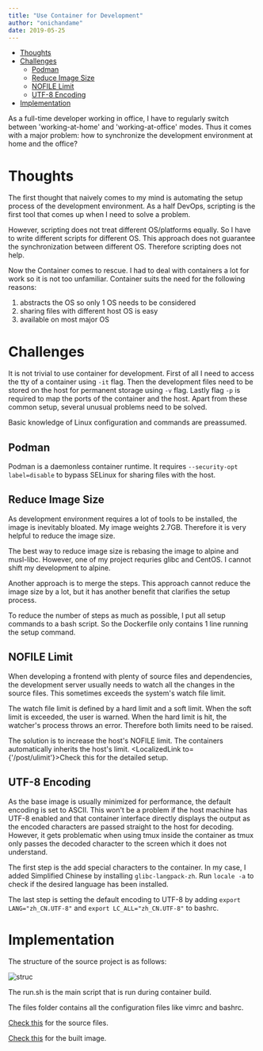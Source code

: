 ```yaml
---
title: "Use Container for Development"
author: "onichandame"
date: 2019-05-25
---
```



<!-- vim-markdown-toc GFM -->

* [Thoughts](#thoughts)
* [Challenges](#challenges)
  * [Podman](#podman)
  * [Reduce Image Size](#reduce-image-size)
  * [NOFILE Limit](#nofile-limit)
  * [UTF-8 Encoding](#utf-8-encoding)
* [Implementation](#implementation)

<!-- vim-markdown-toc -->

As a full-time developer working in office, I have to regularly switch between 'working-at-home' and 'working-at-office' modes. Thus it comes with a major problem: how to synchronize the development environment at home and the office?

# Thoughts

The first thought that naively comes to my mind is automating the setup process of the development environment. As a half DevOps, scripting is the first tool that comes up when I need to solve a problem.

However, scripting does not treat different OS/platforms equally. So I have to write different scripts for different OS. This approach does not guarantee the synchronization between different OS. Therefore scripting does not help.

Now the Container comes to rescue. I had to deal with containers a lot for work so it is not too unfamiliar. Container suits the need for the following reasons:

1. abstracts the OS so only 1 OS needs to be considered
2. sharing files with different host OS is easy
3. available on most major OS

# Challenges

It is not trivial to use container for development. First of all I need to access the tty of a container using `-it` flag. Then the development files need to be stored on the host for permanent storage using `-v` flag. Lastly flag `-p` is required to map the ports of the container and the host. Apart from these common setup, several unusual problems need to be solved.

Basic knowledge of Linux configuration and commands are preassumed.

## Podman

Podman is a daemonless container runtime. It requires `--security-opt label=disable` to bypass SELinux for sharing files with the host.

## Reduce Image Size

As development environment requires a lot of tools to be installed, the image is inevitably bloated. My image weights 2.7GB. Therefore it is very helpful to reduce the image size.

The best way to reduce image size is rebasing the image to alpine and musl-libc. However, one of my project requries glibc and CentOS. I cannot shift my development to alpine.

Another approach is to merge the steps. This approach cannot reduce the image size by a lot, but it has another benefit that clarifies the setup process.

To reduce the number of steps as much as possible, I put all setup commands to a bash script. So the Dockerfile only contains 1 line running the setup command.

## NOFILE Limit

When developing a frontend with plenty of source files and dependencies, the development server usually needs to watch all the changes in the source files. This sometimes exceeds the system's watch file limit.

The watch file limit is defined by a hard limit and a soft limit. When the soft limit is exceeded, the user is warned. When the hard limit is hit, the watcher's process throws an error. Therefore both limits need to be raised.

The solution is to increase the host's NOFILE limit. The containers automatically inherits the host's limit. <LocalizedLink to={'/post/ulimit'}>Check this</LocalizedLink> for the detailed setup.

## UTF-8 Encoding

As the base image is usually minimized for performance, the default encoding is set to ASCII. This won't be a problem if the host machine has UTF-8 enabled and that container interface directly displays the output as the encoded characters are passed straight to the host for decoding. However, it gets problematic when using tmux inside the container as tmux only passes the decoded character to the screen which it does not understand.

The first step is the add special characters to the container. In my case, I added Simplified Chinese by installing `glibc-langpack-zh`. Run `locale -a` to check if the desired language has been installed.

The last step is setting the default encoding to UTF-8 by adding `export LANG="zh_CN.UTF-8"` and `export LC_ALL="zh_CN.UTF-8"` to bashrc.

# Implementation

The structure of the source project is as follows:

![struc](/image/container-development-structure.png)

The run.sh is the main script that is run during container build.

The files folder contains all the configuration files like vimrc and bashrc.

[Check this][src] for the source files.

[Check this][hub] for the built image.

[src]: https://github.com/onichandame/docker-dev/
[hub]: https://hub.docker.com/repository/docker/onichandame/docker-dev
